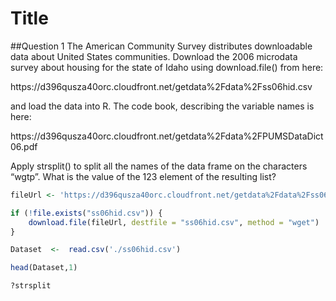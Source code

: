 Title
========================================================

##Question 1
The American Community Survey distributes downloadable data about United States communities. Download the 2006 microdata survey about housing for the state of Idaho using download.file() from here: 

https://d396qusza40orc.cloudfront.net/getdata%2Fdata%2Fss06hid.csv 

and load the data into R. The code book, describing the variable names is here: 

https://d396qusza40orc.cloudfront.net/getdata%2Fdata%2FPUMSDataDict06.pdf 

Apply strsplit() to split all the names of the data frame on the characters "wgtp". What is the value of the 123 element of the resulting list?

```r

fileUrl <- 'https://d396qusza40orc.cloudfront.net/getdata%2Fdata%2Fss06hid.csv'

if (!file.exists("ss06hid.csv")) {
    download.file(fileUrl, destfile = "ss06hid.csv", method = "wget")
}
```

```r
Dataset  <-  read.csv('./ss06hid.csv')
```


```r
head(Dataset,1)
```

```r
?strsplit
```

